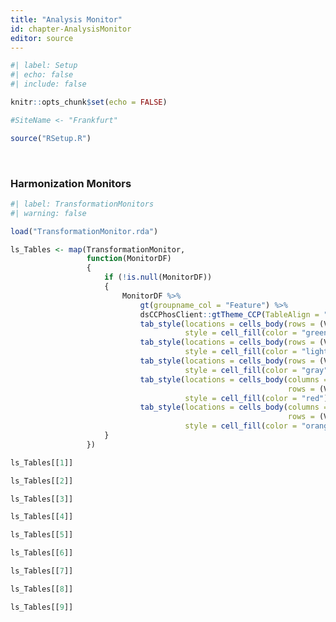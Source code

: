 ```yaml
---
title: "Analysis Monitor"
id: chapter-AnalysisMonitor
editor: source
---
```

  
```r
#| label: Setup
#| echo: false
#| include: false

knitr::opts_chunk$set(echo = FALSE)

#SiteName <- "Frankfurt"

source("RSetup.R")

```

\

### Harmonization Monitors

```r
#| label: TransformationMonitors
#| warning: false

load("TransformationMonitor.rda")

ls_Tables <- map(TransformationMonitor,
                 function(MonitorDF)
                 {
                     if (!is.null(MonitorDF))
                     {
                         MonitorDF %>%
                             gt(groupname_col = "Feature") %>%
                             dsCCPhosClient::gtTheme_CCP(TableAlign = "left", ShowNAs = TRUE, TableWidth = "80%") %>%
                             tab_style(locations = cells_body(rows = (Value != "NA" & IsValueEligible == TRUE & Final > 0)),
                                       style = cell_fill(color = "green")) %>%
                             tab_style(locations = cells_body(rows = (Value != "NA" & IsValueEligible == TRUE & Final == 0)),
                                       style = cell_fill(color = "lightgreen")) %>%
                             tab_style(locations = cells_body(rows = (Value == "NA" | is.na(Value))),
                                       style = cell_fill(color = "gray")) %>%
                             tab_style(locations = cells_body(columns = c(Value, IsValueEligible, Transformed),
                                                              rows = (Value != "NA" & IsValueEligible == FALSE & Transformed > 0 & Final == 0)),
                                       style = cell_fill(color = "red")) %>%
                             tab_style(locations = cells_body(columns = c(Value, IsValueEligible, Raw, Transformed),
                                                              rows = (Value != "NA" & IsValueEligible == FALSE & Raw > 0 & Transformed == 0)),
                                       style = cell_fill(color = "orange"))
                     }
                 })

ls_Tables[[1]]

ls_Tables[[2]]

ls_Tables[[3]]

ls_Tables[[4]]

ls_Tables[[5]]

ls_Tables[[6]]

ls_Tables[[7]]

ls_Tables[[8]]

ls_Tables[[9]]


```

